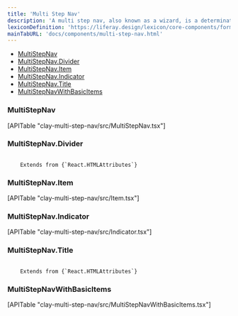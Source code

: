 ```yaml
---
title: 'Multi Step Nav'
description: 'A multi step nav, also known as a wizard, is a determinate progress bar used in long processes that divides the main task into subtasks. The wizard lets the user quickly identify their current progress in completing the task and navigate forwards and backwards between steps if needed.'
lexiconDefinition: 'https://liferay.design/lexicon/core-components/forms/multi-step-form/'
mainTabURL: 'docs/components/multi-step-nav.html'
---
```


<div class="nav-toc-absolute">
<div class="nav-toc">

-   [MultiStepNav](#multistepnav)
-   [MultiStepNav.Divider](#multistepnav.divider)
-   [MultiStepNav.Item](#multistepnav.item)
-   [MultiStepNav.Indicator](#multistepnav.indicator)
-   [MultiStepNav.Title](#multistepnav.title)
-   [MultiStepNavWithBasicItems](#multistepnavwithbasicitems)

</div>
</div>

### MultiStepNav

<div>[APITable "clay-multi-step-nav/src/MultiStepNav.tsx"]</div>

### MultiStepNav.Divider

<code class="list-api-item-type">
	Extends from {`React.HTMLAttributes<HTMLDivElement>`}
</code>

### MultiStepNav.Item

<div>[APITable "clay-multi-step-nav/src/Item.tsx"]</div>

### MultiStepNav.Indicator

<div>[APITable "clay-multi-step-nav/src/Indicator.tsx"]</div>

### MultiStepNav.Title

<code class="list-api-item-type">
	Extends from {`React.HTMLAttributes<HTMLDivElement>`}
</code>

### MultiStepNavWithBasicItems

<div>[APITable "clay-multi-step-nav/src/MultiStepNavWithBasicItems.tsx"]</div>
